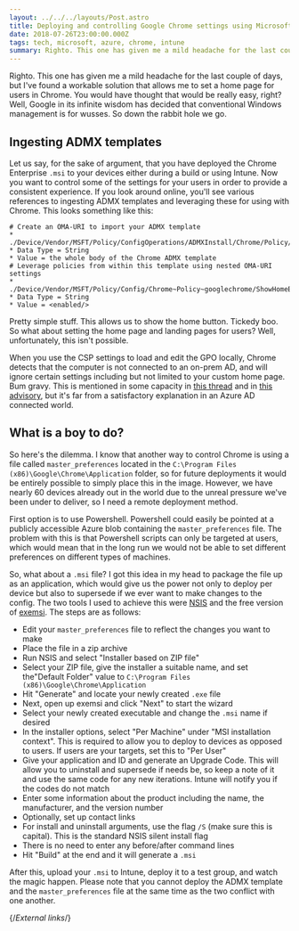 ```yaml
---
layout: ../../../layouts/Post.astro
title: Deploying and controlling Google Chrome settings using Microsoft Intune
date: 2018-07-26T23:00:00.000Z
tags: tech, microsoft, azure, chrome, intune
summary: Righto. This one has given me a mild headache for the last couple of days, but I've found a workable solution that allows me to set a home page for users in Chrome. You would have thought that would be really easy, right? Well, Google in its infinite wisdom has decided that conventional Windows management is for wusses. So down the rabbit hole we go.
---
```


Righto. This one has given me a mild headache for the last couple of days, but I've found a workable solution that allows me to set a home page for users in Chrome. You would have thought that would be really easy, right? Well, Google in its infinite wisdom has decided that conventional Windows management is for wusses. So down the rabbit hole we go.

## Ingesting ADMX templates

Let us say, for the sake of argument, that you have deployed the Chrome Enterprise `.msi` to your devices either during a build or using Intune. Now you want to control some of the settings for your users in order to provide a consistent experience. If you look around online, you'll see various references to ingesting ADMX templates and leveraging these for using with Chrome. This looks something like this:

```text
# Create an OMA-URI to import your ADMX template
* ./Device/Vendor/MSFT/Policy/ConfigOperations/ADMXInstall/Chrome/Policy/ChromeADMX}
* Data Type = String
* Value = the whole body of the Chrome ADMX template
# Leverage policies from within this template using nested OMA-URI settings
* ./Device/Vendor/MSFT/Policy/Config/Chrome~Policy~googlechrome/ShowHomeButton
* Data Type = String
* Value = <enabled/>
```

Pretty simple stuff. This allows us to show the home button. Tickedy boo. So what about setting the home page and landing pages for users? Well, unfortunately, this isn't possible.

When you use the CSP settings to load and edit the GPO locally, Chrome detects that the computer is not connected to an on-prem AD, and will ignore certain settings including but not limited to your custom home page. Bum gravy. This is mentioned in some capacity in [this thread][chromium-gp-bug] and in [this advisory][homepage-location], but it's far from a satisfactory explanation in an Azure AD connected world.

## What is a boy to do?

So here's the dilemma. I know that another way to control Chrome is using a file called `master_preferences` located in the `C:\Program Files (x86)\Google\Chrome\Application` folder, so for future deployments it would be entirely possible to simply place this in the image. However, we have nearly 60 devices already out in the world due to the unreal pressure we've been under to deliver, so I need a remote deployment method.

First option is to use Powershell. Powershell could easily be pointed at a publicly accessible Azure blob containing the `master_preferences` file. The problem with this is that Powershell scripts can only be targeted at users, which would mean that in the long run we would not be able to set different preferences on different types of machines.

So, what about a `.msi` file? I got this idea in my head to package the file up as an application, which would give us the power not only to deploy per device but also to supersede if we ever want to make changes to the config. The two tools I used to achieve this were [NSIS][nsis] and the free version of [exemsi][exemsi]. The steps are as follows:

- Edit your `master_preferences` file to reflect the changes you want to make
- Place the file in a zip archive
- Run NSIS and select "Installer based on ZIP file"
- Select your ZIP file, give the installer a suitable name, and set the"Default Folder" value to `C:\Program Files (x86)\Google\Chrome\Application`
- Hit "Generate" and locate your newly created `.exe` file
- Next, open up exemsi and click "Next" to start the wizard
- Select your newly created executable and change the `.msi` name if desired
- In the installer options, select "Per Machine" under "MSI installation context". This is required to allow you to deploy to devices as opposed to users. If users are your targets, set this to "Per User"
- Give your application and ID and generate an Upgrade Code. This will allow you to uninstall and supersede if needs be, so keep a note of it and use the same code for any new iterations. Intune will notify you if the codes do not match
- Enter some information about the product including the name, the manufacturer, and the version number
- Optionally, set up contact links
- For install and uninstall arguments, use the flag `/S` (make sure this is capital). This is the standard NSIS silent install flag
- There is no need to enter any before/after command lines
- Hit "Build" at the end and it will generate a `.msi`

After this, upload your `.msi` to Intune, deploy it to a test group, and watch the magic happen. Please note that you cannot deploy the ADMX template and the `master_preferences` file at the same time as the two conflict with one another.

{/*External links*/}

[chromium-gp-bug]: https://bugs.chromium.org/p/chromium/issues/detail?id=433112
[exemsi]: https://www.exemsi.com/download/
[homepage-location]: https://www.chromium.org/administrators/policy-list-3#HomepageLocation
[nsis]: http://nsis.sourceforge.net/Download
